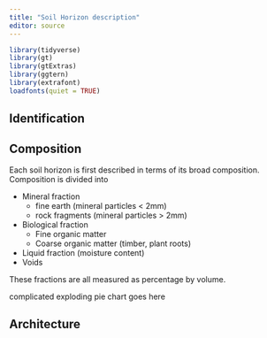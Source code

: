```yaml
---
title: "Soil Horizon description"
editor: source
---
```


```r
library(tidyverse) 
library(gt)
library(gtExtras)
library(ggtern)
library(extrafont)
loadfonts(quiet = TRUE)
```

## Identification



## Composition

Each soil horizon is first described in terms of its broad composition. Composition is divided into 

- Mineral fraction
    - fine earth (mineral particles < 2mm)
    - rock fragments (mineral particles > 2mm)
- Biological fraction
   - Fine organic matter
   - Coarse organic matter (timber, plant roots)
- Liquid fraction (moisture content)
- Voids

These fractions are all measured as percentage by volume.

[complicated exploding pie chart goes here]{.diag}

## Architecture



